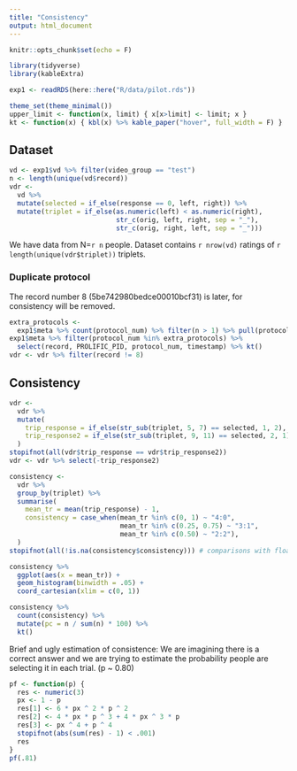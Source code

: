 ```yaml
---
title: "Consistency"
output: html_document
---
```


```r
knitr::opts_chunk$set(echo = F)

library(tidyverse)
library(kableExtra)

exp1 <- readRDS(here::here("R/data/pilot.rds"))

theme_set(theme_minimal())
upper_limit <- function(x, limit) { x[x>limit] <- limit; x }
kt <- function(x) { kbl(x) %>% kable_paper("hover", full_width = F) }

```

## Dataset

```r
vd <- exp1$vd %>% filter(video_group == "test")
n <- length(unique(vd$record))
vdr <- 
  vd %>% 
  mutate(selected = if_else(response == 0, left, right)) %>% 
  mutate(triplet = if_else(as.numeric(left) < as.numeric(right), 
                           str_c(orig, left, right, sep = "_"), 
                           str_c(orig, right, left, sep = "_")))
```

We have data from N=`r n` people. 
Dataset contains `r nrow(vd)` ratings of `r length(unique(vdr$triplet))` triplets.

### Duplicate protocol

The record number 8 (5be742980bedce00010bcf31) is later, 
for consistency will be removed.

```r
extra_protocols <- 
  exp1$meta %>% count(protocol_num) %>% filter(n > 1) %>% pull(protocol_num)
exp1$meta %>% filter(protocol_num %in% extra_protocols) %>% 
  select(record, PROLIFIC_PID, protocol_num, timestamp) %>% kt()
vdr <- vdr %>% filter(record != 8)
```

## Consistency

```r
vdr <-
  vdr %>% 
  mutate(
    trip_response = if_else(str_sub(triplet, 5, 7) == selected, 1, 2),
    trip_response2 = if_else(str_sub(triplet, 9, 11) == selected, 2, 1),
  )
stopifnot(all(vdr$trip_response == vdr$trip_response2))
vdr <- vdr %>% select(-trip_response2)
```

```r
consistency <- 
  vdr %>% 
  group_by(triplet) %>% 
  summarise(
    mean_tr = mean(trip_response) - 1,
    consistency = case_when(mean_tr %in% c(0, 1) ~ "4:0",
                            mean_tr %in% c(0.25, 0.75) ~ "3:1",
                            mean_tr %in% c(0.50) ~ "2:2"),
  ) 
stopifnot(all(!is.na(consistency$consistency))) # comparisons with floats, so doublechecking

consistency %>% 
  ggplot(aes(x = mean_tr)) + 
  geom_histogram(binwidth = .05) + 
  coord_cartesian(xlim = c(0, 1))

consistency %>% 
  count(consistency) %>% 
  mutate(pc = n / sum(n) * 100) %>% 
  kt()
```

Brief and ugly estimation of consistence: 
We are imagining there is a correct answer and 
we are trying to estimate the probability people are selecting it in each trial.
(p ~ 0.80)

```r
pf <- function(p) {
  res <- numeric(3)
  px <- 1 - p
  res[1] <- 6 * px ^ 2 * p ^ 2
  res[2] <- 4 * px * p ^ 3 + 4 * px ^ 3 * p
  res[3] <- px ^ 4 + p ^ 4
  stopifnot(abs(sum(res) - 1) < .001)
  res
}
pf(.81)
```

